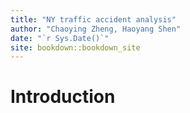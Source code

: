 ```yaml
--- 
title: "NY traffic accident analysis"
author: "Chaoying Zheng, Haoyang Shen"
date: "`r Sys.Date()`"
site: bookdown::bookdown_site
---
```


# Introduction


